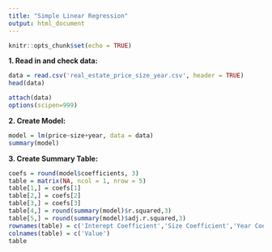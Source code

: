 ---
title: "Simple Linear Regression"
output: html_document
---

```{r setup, include=FALSE}
knitr::opts_chunk$set(echo = TRUE)
```
**1. Read in and check data:**
```{r}
data = read.csv('real_estate_price_size_year.csv', header = TRUE)
head(data)
```

```{r, echo = FALSE}
attach(data)
options(scipen=999)
```
**2. Create Model:**
```{r}
model = lm(price~size+year, data = data)
summary(model)
```

**3. Create Summary Table:**
```{r, echo = FALSE}
coefs = round(model$coefficients, 3)
table = matrix(NA, ncol = 1, nrow = 5)
table[1,] = coefs[1]
table[2,] = coefs[2]
table[3,] = coefs[3]
table[4,] = round(summary(model)$r.squared,3)
table[5,] = round(summary(model)$adj.r.squared,3)
rownames(table) = c('Interept Coefficient','Size Coefficient','Year Coefficient','R2','Adjusted R2')
colnames(table) = c('Value')
table
```